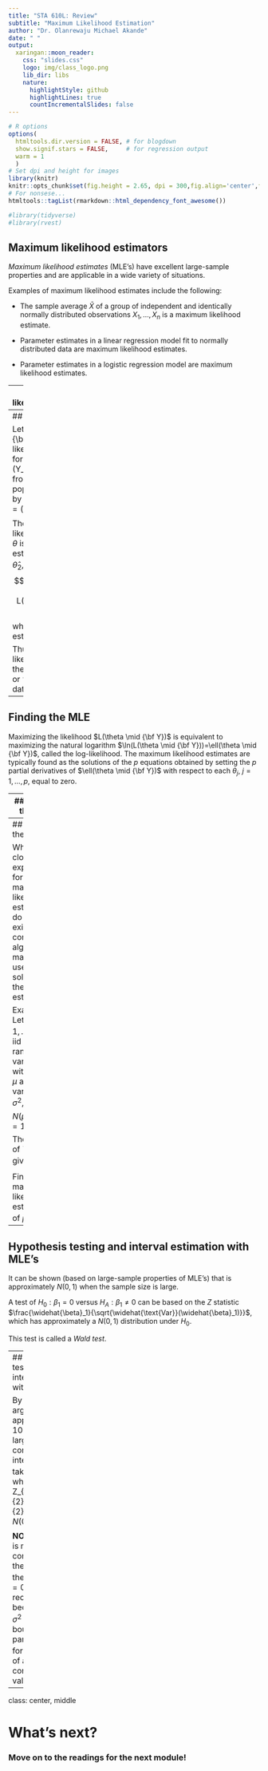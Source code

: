 ```yaml
---
title: "STA 610L: Review"
subtitle: "Maximum Likelihood Estimation"
author: "Dr. Olanrewaju Michael Akande"
date: " "
output:
  xaringan::moon_reader:
    css: "slides.css"
    logo: img/class_logo.png
    lib_dir: libs
    nature:
      highlightStyle: github
      highlightLines: true
      countIncrementalSlides: false
---
```


```r
# R options
options(
  htmltools.dir.version = FALSE, # for blogdown
  show.signif.stars = FALSE,     # for regression output
  warm = 1
  )
# Set dpi and height for images
library(knitr)
knitr::opts_chunk$set(fig.height = 2.65, dpi = 300,fig.align='center',fig.show='hold',size='footnotesize', small.mar=TRUE) 
# For nonsese...
htmltools::tagList(rmarkdown::html_dependency_font_awesome())
```

```r
#library(tidyverse)
#library(rvest)
```



## Maximum likelihood estimators

*Maximum likelihood estimates* (MLE's) have excellent large-sample properties and are applicable in a wide variety of situations.  

Examples of maximum likelihood estimates include the following:

  - The sample average $\bar{X}$ of a group of independent and identically normally distributed observations $X_1, \ldots, X_n$ is a maximum likelihood estimate.

  - Parameter estimates in a linear regression model fit to normally distributed data are maximum likelihood estimates.

  - Parameter estimates in a logistic regression model are maximum likelihood estimates.



---
## Maximum likelihood estimators

  - The estimate $s^2=\frac{\sum_{i=1}^n (x_i-\overline{x})^2}{n-1}$ of the variance of a group of independent and identically normally distributed observations is **not** a maximum likelihood estimate.  (The MLE of the variance is $\left(\frac{n-1}{n}\right)s^2$.)



---
## Finding the MLE

Let $L(\theta \mid {\bf Y})$ denote the likelihood function for data ${\bf Y}=(Y_1,Y_2,\ldots,Y_n)$ from some population described by the parameters $\theta=(\theta_1,\theta_2,\ldots,\theta_p)$.  



The maximum likelihood estimate of $\theta$ is given by the estimator $\widehat{\theta}=(\widehat{\theta}_1,\widehat{\theta}_2,\ldots, \widehat{\theta}_p)$ for which
$$L(\widehat{\theta} \mid {\bf Y}) > L(\theta^* \mid {\bf Y}),$$ where $\theta^*$ is any other estimate of $\theta$.  


Thus the maximum likelihood estimate is the most "probable" or "likely" given the data.


---
## Finding the MLE

Maximizing the likelihood $L(\theta \mid {\bf Y})$ is equivalent to maximizing the natural logarithm $\ln(L(\theta \mid {\bf Y}))=\ell(\theta \mid {\bf Y})$, called the log-likelihood.  The maximum likelihood estimates are typically found as the solutions of the $p$ equations obtained by setting the $p$ partial derivatives of $\ell(\theta \mid {\bf Y})$ with respect to each $\theta_j$, $j=1,\ldots,p$, equal to zero.



---
## Finding the MLE

Why do we solve the derivatives for zero?  The derivative gives us the slope of the likelihood (or log-likelihood), and when the slope is zero, we know that we are at either a local minimum or local maximum.  (The second derivative is negative for a maximum and positive for a minimum.)


```r
knitr::include_graphics("img/loglike.jpg")
```



---
## Finding the MLE

When closed form expressions for maximum likelihood estimates do not exist, computer algorithms may be used to solve for the estimates.

Example:  Let $Y_i$, $i=1, \ldots, n$ be iid normal random variables with mean $\mu$ and variance $\sigma^2$, so $Y_i \sim N(\mu,\sigma^2)$, $i=1,\ldots,n$.  

$\text{The density of } Y_i \text{ is given by }$

\begin{eqnarray*}
f(Y_i \mid \mu, \sigma^2)=(2 \pi)^{-\frac{1}{2}}( \sigma^2)^{-\frac{1}{2}} \exp \left\{-\frac{1}{2 \sigma^2}(Y_i-\mu)^2 \right\}.
\end{eqnarray*}

Find the maximum likelihood estimates of $\mu$ and $\sigma^2$.



---
## Hypothesis testing and interval estimation with MLE's

It can be shown (based on large-sample properties of MLE's) that
\begin{equation*}
\frac{\widehat{\beta}_1 - \beta_1}{\sqrt{\widehat{\text{Var}}(\widehat{\beta}_1)}}
\end{equation*}
is approximately $N(0,1)$ when the sample size is large.

A test of $H_0: \beta_1=0$ versus $H_A: \beta_1 \ne 0$ can be based on the $Z$ statistic $\frac{\widehat{\beta}_1}{\sqrt{\widehat{\text{Var}}(\widehat{\beta}_1)}}$, which has approximately a $N(0,1)$ distribution under $H_0$.  

This test is called a *Wald test*.




---
## Hypothesis testing and interval estimation with MLE's

By a similar argument, an approximate $100(1-\alpha)\%$ large-sample confidence interval for $\beta_1$ takes the form
\begin{equation*}
\widehat{\beta}_1 \pm Z_{1-\frac{\alpha}{2}} \sqrt{\widehat{\text{Var}}(\widehat{\beta}_1)},
\end{equation*}
where $Pr(Z > Z_{1-\frac{\alpha}{2}})=\frac{\alpha}{2}$ when $Z \sim N(0,1)$.

**NOTE:**  Testing $\sigma^2$ is more complicated, and the Wald test for the hypothesis $\sigma^2=0$ is not recommended because the value $\sigma^2=0$ is on the boundary of the parameter space for $\sigma^2$, a violation of a regularity condition for the validity of the test.



---

class: center, middle

# What's next? 

### Move on to the readings for the next module!





